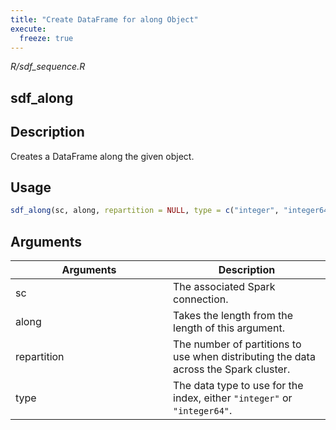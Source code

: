```yaml
---
title: "Create DataFrame for along Object"
execute:
  freeze: true
---
```


*R/sdf_sequence.R*

## sdf_along

## Description
Creates a DataFrame along the given object. 


## Usage
```r
sdf_along(sc, along, repartition = NULL, type = c("integer", "integer64")) 
```

## Arguments
|Arguments|Description|
|---|---|
| sc | The associated Spark connection. |
| along | Takes the length from the length of this argument. |
| repartition | The number of partitions to use when distributing the data across the Spark cluster. |
| type | The data type to use for the index, either `"integer"` or `"integer64"`. |







